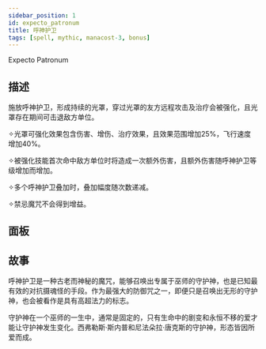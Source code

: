 ```yaml
---
sidebar_position: 1
id: expecto_patronum
title: 呼神护卫
tags: [spell, mythic, manacost-3, bonus]
---
```


Expecto Patronum

<!--truncate-->



<CardBasics cardKey={id}/>


## 描述

施放呼神护卫，形成持续的光罩，穿过光罩的友方远程攻击及治疗会被强化，且光罩存在期间可击退敌方单位。

✧光罩可强化效果包含伤害、增伤、治疗效果，且效果范围增加25%，飞行速度增加40%。

✧被强化技能首次命中敌方单位时将造成一次额外伤害，且额外伤害随呼神护卫等级增加而增加。

✧多个呼神护卫叠加时，叠加幅度随次数递减。

✧禁忌魔咒不会得到增益。

## 面板


<LevelComponent/>


<CardDynamicTable cardKey={id}/>


<CardComplexTable cardKey={id}/>





## 故事

呼神护卫是一种古老而神秘的魔咒，能够召唤出专属于巫师的守护神，也是已知最有效的对抗摄魂怪的手段。作为最强大的防御咒之一，即便只是召唤出无形的守护神，也会被看作是具有高超法力的标志。

守护神在一个巫师的一生中，通常是固定的，只有生命中的剧变和永恒不移的爱才能让守护神发生变化。西弗勒斯·斯内普和尼法朵拉·唐克斯的守护神，形态皆因所爱而成。